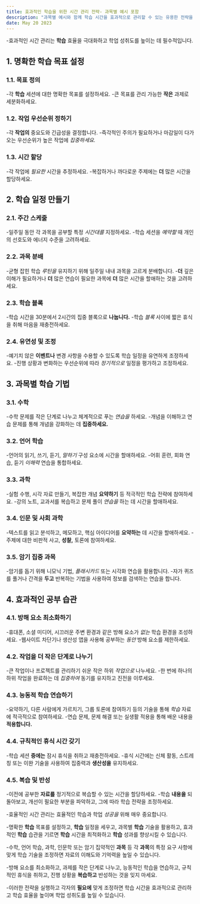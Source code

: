 ```yaml
---
title: 효과적인 학습을 위한 시간 관리 전략- 과목별 예시 포함
description: "과목별 예시와 함께 학습 시간을 효과적으로 관리할 수 있는 유용한 전략을 제공하여 과목별 학습을 최적화하는 데 도움을 줍니다."
date: May 20 2023
---
```


-효과적인 시간 관리는 **학습** 효율을 극대화하고 학업 성취도를 높이는 데 필수적입니다. 



## 1. 명확한 학습 목표 설정
### 1.1. 목표 정의

-각 **학습** 세션에 대한 명확한 목표를 설정하세요.
-큰 목표를 관리 가능한 **작은** 과제로 세분화하세요.
### 1.2. 작업 우선순위 정하기

-각 **작업의** 중요도와 긴급성을 결정합니다.
-즉각적인 주의가 필요하거나 마감일이 다가오는 우선순위가 높은 작업에 _집중하세요._
### 1.3. 시간 할당

-각 작업에 _필요한_ 시간을 추정하세요.
-복잡하거나 까다로운 주제에는 **더** 많은 시간을 할당하세요.
## 2. 학습 일정 만들기
### 2.1. 주간 스케줄

-일주일 동안 각 과목을 공부할 특정 _시간대를_ 지정하세요.
-학습 세션을 _예약할_ 때 개인의 선호도와 에너지 수준을 고려하세요.
### 2.2. 과목 분배

-균형 잡힌 학습 _루틴을_ 유지하기 위해 일주일 내내 과목을 고르게 분배합니다.
-**더** 깊은 이해가 필요하거나 **더** 많은 연습이 필요한 과목에 **더** 많은 시간을 할애하는 것을 고려하세요.
### 2.3. 학습 블록

-학습 시간을 30분에서 2시간의 집중 블록으로 **나눕니다.**
-학습 _블록_ 사이에 짧은 휴식을 취해 마음을 재충전하세요.
### 2.4. 유연성 및 조정

-예기치 않은 **이벤트나** 변경 사항을 수용할 수 있도록 학습 일정을 유연하게 조정하세요.
-진행 상황과 변화하는 우선순위에 따라 _정기적으로_ 일정을 평가하고 조정하세요.
## 3. 과목별 학습 기법
### 3.1. 수학

-수학 문제를 작은 단계로 나누고 체계적으로 푸는 _연습을_ 하세요.
-개념을 이해하고 연습 문제를 통해 개념을 강화하는 데 **집중하세요.**
### 3.2. 언어 학습

-언어의 읽기, 쓰기, 듣기, _말하기_ 구성 요소에 시간을 할애하세요.
-어휘 훈련, 회화 연습, 듣기 _이해력_ 연습을 통합하세요.
### 3.3. 과학

-실험 수행, 시각 자료 만들기, 복잡한 개념 **요약하기** 등 적극적인 학습 전략에 참여하세요.
-강의 노트, 교과서를 복습하고 문제 풀이 _연습을_ 하는 데 시간을 할애하세요.
### 3.4. 인문 및 사회 과학

-텍스트를 읽고 분석하고, 메모하고, 핵심 아이디어를 **요약하는** 데 시간을 할애하세요.
-주제에 대한 비판적 사고, **성찰,** 토론에 참여하세요.
### 3.5. 암기 집중 과목

-암기를 돕기 위해 니모닉 기법, _플래시카드_ 또는 시각화 연습을 활용합니다.
-자가 퀴즈를 풀거나 간격을 **두고** 반복하는 기법을 사용하여 정보를 검색하는 연습을 합니다.
## 4. 효과적인 공부 습관
### 4.1. 방해 요소 최소화하기

-휴대폰, 소셜 미디어, 시끄러운 주변 환경과 같은 방해 요소가 _없는_ 학습 환경을 조성하세요.
-웹사이트 차단기나 생산성 앱을 사용해 공부하는 _동안_ 방해 요소를 제한하세요.
### 4.2. 작업을 더 작은 단계로 나누기

-큰 작업이나 프로젝트를 관리하기 쉬운 작은 하위 _작업으로_ 나누세요.
-한 번에 하나의 하위 작업을 완료하는 데 _집중하여_ 동기를 유지하고 진전을 이루세요.
### 4.3. 능동적 학습 연습하기

-요약하기, 다른 사람에게 가르치기, 그룹 토론에 참여하기 등의 기술을 통해 _학습_ 자료에 적극적으로 참여하세요.
-연습 문제, 문제 해결 또는 실생활 적용을 통해 배운 내용을 **적용합니다.**
### 4.4. 규칙적인 휴식 시간 갖기

-학습 세션 **중에는** 잠시 휴식을 취하고 재충전하세요.
-휴식 시간에는 신체 활동, 스트레칭 또는 이완 기술을 사용하여 집중력과 **생산성을** 유지하세요.
### 4.5. 복습 및 반성

-이전에 공부한 **자료를** 정기적으로 복습할 수 있는 시간을 할당하세요.
-학습 **내용을** 되돌아보고, 개선이 필요한 부분을 파악하고, 그에 따라 학습 전략을 조정하세요.


-효율적인 시간 관리는 효율적인 학습과 학업 _성공을_ 위해 매우 중요합니다. 

-명확한 **학습** 목표를 설정하고, **학습** 일정을 세우고, 과목별 **학습** 기술을 활용하고, 효과적인 **학습** 습관을 기르면 **학습** 시간을 최적화하고 **학습** 성과를 향상시킬 수 있습니다. 

-수학, 언어 학습, 과학, 인문학 또는 암기 집약적인 **과목** 등 각 **과목**의 특정 요구 사항에 맞게 학습 기술을 조정하면 자료의 이해도와 기억력을 높일 수 있습니다. 

-방해 요소를 최소화하고, 과제를 작은 단계로 나누고, 능동적인 학습을 연습하고, 규칙적인 휴식을 취하고, 진행 상황을 **복습하고** 반성하는 것을 잊지 마세요. 

-이러한 전략을 실행하고 각자의 **필요에** 맞게 조정하면 학습 시간을 효과적으로 관리하고 학습 효율을 높이며 학업 성취도를 높일 수 있습니다. 

